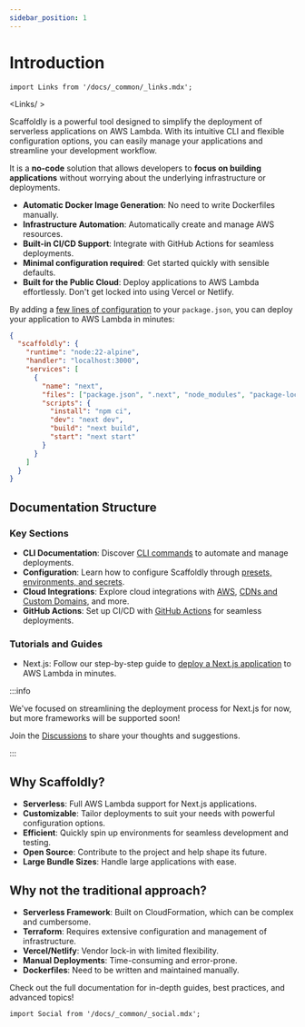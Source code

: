 ```yaml
---
sidebar_position: 1
---
```


# Introduction

```mdx-code-block
import Links from '/docs/_common/_links.mdx';
```

<Links/ >

Scaffoldly is a powerful tool designed to simplify the deployment of serverless applications on AWS Lambda. With its intuitive CLI and flexible configuration options, you can easily manage your applications and streamline your development workflow.

It is a **no-code** solution that allows developers to **focus on building applications** without worrying about the underlying infrastructure or deployments.

- **Automatic Docker Image Generation**: No need to write Dockerfiles manually.
- **Infrastructure Automation**: Automatically create and manage AWS resources.
- **Built-in CI/CD Support**: Integrate with GitHub Actions for seamless deployments.
- **Minimal configuration required**: Get started quickly with sensible defaults.
- **Built for the Public Cloud**: Deploy applications to AWS Lambda effortlessly. Don't get locked into using Vercel or Netlify.

By adding a [few lines of configuration](/docs/config) to your `package.json`, you can deploy your application to AWS Lambda in minutes:

```json title="package.json"
{
  "scaffoldly": {
    "runtime": "node:22-alpine",
    "handler": "localhost:3000",
    "services": [
      {
        "name": "next",
        "files": ["package.json", ".next", "node_modules", "package-lock.json"],
        "scripts": {
          "install": "npm ci",
          "dev": "next dev",
          "build": "next build",
          "start": "next start"
        }
      }
    ]
  }
}
```

## Documentation Structure

### Key Sections

- **CLI Documentation**: Discover [CLI commands](/docs/cli) to automate and manage deployments.
- **Configuration**: Learn how to configure Scaffoldly through [presets, environments, and secrets](/docs/config).
- **Cloud Integrations**: Explore cloud integrations with [AWS](/docs/cloud/aws), [CDNs and Custom Domains](/docs/cloud/cdn), and more.
- **GitHub Actions**: Set up CI/CD with [GitHub Actions](/docs/gha) for seamless deployments.

### Tutorials and Guides

- Next.js: Follow our step-by-step guide to [deploy a Next.js application](/docs/tutorials/nextjs) to AWS Lambda in minutes.

:::info

We've focused on streamlining the deployment process for Next.js for now, but more frameworks will be supported soon!

Join the [Discussions](https://github.com/scaffoldly/scaffoldly/discussions) to share your thoughts and suggestions.

:::

## Why Scaffoldly?

- **Serverless**: Full AWS Lambda support for Next.js applications.
- **Customizable**: Tailor deployments to suit your needs with powerful configuration options.
- **Efficient**: Quickly spin up environments for seamless development and testing.
- **Open Source**: Contribute to the project and help shape its future.
- **Large Bundle Sizes**: Handle large applications with ease.

## Why not the traditional approach?

- **Serverless Framework**: Built on CloudFormation, which can be complex and cumbersome.
- **Terraform**: Requires extensive configuration and management of infrastructure.
- **Vercel/Netlify**: Vendor lock-in with limited flexibility.
- **Manual Deployments**: Time-consuming and error-prone.
- **Dockerfiles**: Need to be written and maintained manually.

Check out the full documentation for in-depth guides, best practices, and advanced topics!

```mdx-code-block
import Social from '/docs/_common/_social.mdx';
```

<Social />
